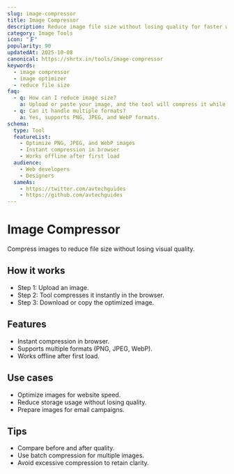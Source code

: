 ```yaml
---
slug: image-compressor
title: Image Compressor
description: Reduce image file size without losing quality for faster web performance.
category: Image Tools
icon: "🗜️"
popularity: 90
updatedAt: 2025-10-08
canonical: https://shrtx.in/tools/image-compressor
keywords:
  - image compressor
  - image optimizer
  - reduce file size
faq:
  - q: How can I reduce image size?
    a: Upload or paste your image, and the tool will compress it while keeping quality high.
  - q: Can it handle multiple formats?
    a: Yes, supports PNG, JPEG, and WebP formats.
schema:
  type: Tool
  featureList:
    - Optimize PNG, JPEG, and WebP images
    - Instant compression in browser
    - Works offline after first load
  audience:
    - Web developers
    - Designers
  sameAs:
    - https://twitter.com/avtechguides
    - https://github.com/avtechguides
---
```



# Image Compressor

Compress images to reduce file size without losing visual quality.

<ImageCompressor client:only="react"/>

## How it works

- Step 1: Upload an image.
- Step 2: Tool compresses it instantly in the browser.
- Step 3: Download or copy the optimized image.

## Features

- Instant compression in browser.
- Supports multiple formats (PNG, JPEG, WebP).
- Works offline after first load.

## Use cases

- Optimize images for website speed.
- Reduce storage usage without losing quality.
- Prepare images for email campaigns.

## Tips

- Compare before and after quality.
- Use batch compression for multiple images.
- Avoid excessive compression to retain clarity.
